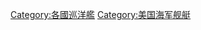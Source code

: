 {{Commonscat|Cruisers of the United States}}

{{DEFAULTSORT:United States}}
[[Category:各國巡洋艦|Category:各國巡洋艦]]
[[Category:美国海军舰艇|Category:美国海军舰艇]]